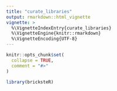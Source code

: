 ```yaml
---
title: "curate_libraries"
output: rmarkdown::html_vignette
vignette: >
  %\VignetteIndexEntry{curate_libraries}
  %\VignetteEngine{knitr::rmarkdown}
  %\VignetteEncoding{UTF-8}
---
```


```r
knitr::opts_chunk$set(
  collapse = TRUE,
  comment = "#>"
)
```

```r
library(bricksteR)
```
